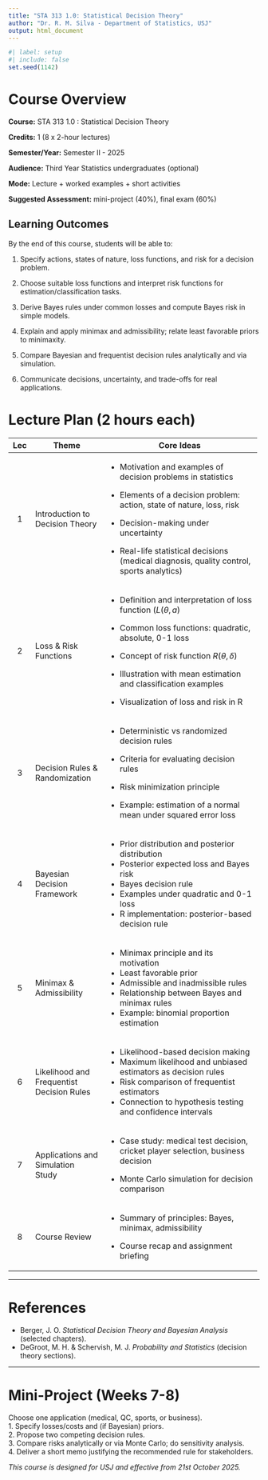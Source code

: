 ```yaml
---
title: "STA 313 1.0: Statistical Decision Theory"
author: "Dr. R. M. Silva - Department of Statistics, USJ"
output: html_document
---
```


```r
#| label: setup
#| include: false
set.seed(1142)
```

# Course Overview

**Course:** STA 313 1.0 : Statistical Decision Theory\

**Credits:** 1 (8 x 2-hour lectures)

**Semester/Year:** Semester II - 2025\

**Audience:** Third Year Statistics undergraduates (optional)

**Mode:** Lecture + worked examples + short activities\

**Suggested Assessment:** mini-project (40%), final exam (60%)

## Learning Outcomes

By the end of this course, students will be able to:

1.  Specify actions, states of nature, loss functions, and risk for a decision problem.

2.  Choose suitable loss functions and interpret risk functions for estimation/classification tasks.

3.  Derive Bayes rules under common losses and compute Bayes risk in simple models.

4.  Explain and apply minimax and admissibility; relate least favorable priors to minimaxity.

5.  Compare Bayesian and frequentist decision rules analytically and via simulation.

6.  Communicate decisions, uncertainty, and trade-offs for real applications.

# Lecture Plan (2 hours each)

+-------------+-------------------------------------------+--------------------------------------------------------------------------------------------+
| Lec         | Theme                                     | Core Ideas                                                                                 |
+:===========:+===========================================+============================================================================================+
| 1           | Introduction to Decision Theory           | -   Motivation and examples of decision problems in statistics                             |
|             |                                           |                                                                                            |
|             |                                           | -   Elements of a decision problem: action, state of nature, loss, risk                    |
|             |                                           |                                                                                            |
|             |                                           | -   Decision-making under uncertainty                                                      |
|             |                                           |                                                                                            |
|             |                                           | -   Real-life statistical decisions (medical diagnosis, quality control, sports analytics) |
+-------------+-------------------------------------------+--------------------------------------------------------------------------------------------+
| 2           | Loss & Risk Functions                     | -   Definition and interpretation of loss function $(L(\theta,a)$                          |
|             |                                           |                                                                                            |
|             |                                           | -   Common loss functions: quadratic, absolute, 0-1 loss                                   |
|             |                                           |                                                                                            |
|             |                                           | -   Concept of risk function $R(\theta,\delta)$                                            |
|             |                                           |                                                                                            |
|             |                                           | -   Illustration with mean estimation and classification examples                          |
|             |                                           |                                                                                            |
|             |                                           | -   Visualization of loss and risk in R                                                    |
+-------------+-------------------------------------------+--------------------------------------------------------------------------------------------+
| 3           | Decision Rules & Randomization            | -   Deterministic vs randomized decision rules                                             |
|             |                                           |                                                                                            |
|             |                                           | -   Criteria for evaluating decision rules                                                 |
|             |                                           |                                                                                            |
|             |                                           | -   Risk minimization principle                                                            |
|             |                                           |                                                                                            |
|             |                                           | -   Example: estimation of a normal mean under squared error loss                          |
+-------------+-------------------------------------------+--------------------------------------------------------------------------------------------+
| 4           | Bayesian Decision Framework               | -   Prior distribution and posterior distribution                                          |
|             |                                           | -   Posterior expected loss and Bayes risk                                                 |
|             |                                           | -   Bayes decision rule                                                                    |
|             |                                           | -   Examples under quadratic and 0-1 loss                                                  |
|             |                                           | -   R implementation: posterior-based decision rule                                        |
+-------------+-------------------------------------------+--------------------------------------------------------------------------------------------+
| 5           | Minimax & Admissibility                   | -   Minimax principle and its motivation                                                   |
|             |                                           | -   Least favorable prior                                                                  |
|             |                                           | -   Admissible and inadmissible rules                                                      |
|             |                                           | -   Relationship between Bayes and minimax rules                                           |
|             |                                           | -   Example: binomial proportion estimation                                                |
+-------------+-------------------------------------------+--------------------------------------------------------------------------------------------+
| 6           | Likelihood and Frequentist Decision Rules | -   Likelihood-based decision making                                                       |
|             |                                           | -   Maximum likelihood and unbiased estimators as decision rules                           |
|             |                                           | -   Risk comparison of frequentist estimators                                              |
|             |                                           | -   Connection to hypothesis testing and confidence intervals                              |
+-------------+-------------------------------------------+--------------------------------------------------------------------------------------------+
| 7           | Applications and Simulation Study         | -   Case study: medical test decision, cricket player selection, business decision         |
|             |                                           |                                                                                            |
|             |                                           | -   Monte Carlo simulation for decision comparison                                         |
+-------------+-------------------------------------------+--------------------------------------------------------------------------------------------+
| 8           | Course Review                             | -   Summary of principles: Bayes, minimax, admissibility                                   |
|             |                                           |                                                                                            |
|             |                                           | -   Course recap and assignment briefing                                                   |
+-------------+-------------------------------------------+--------------------------------------------------------------------------------------------+

------------------------------------------------------------------------

# References

-   Berger, J. O. *Statistical Decision Theory and Bayesian Analysis* (selected chapters).\
-   DeGroot, M. H. & Schervish, M. J. *Probability and Statistics* (decision theory sections).\

------------------------------------------------------------------------

# Mini-Project (Weeks 7-8)

Choose one application (medical, QC, sports, or business).\
1. Specify losses/costs and (if Bayesian) priors.\
2. Propose two competing decision rules.\
3. Compare risks analytically or via Monte Carlo; do sensitivity analysis.\
4. Deliver a short memo justifying the recommended rule for stakeholders.

*This course is designed for USJ and effective from 21st October 2025.*
